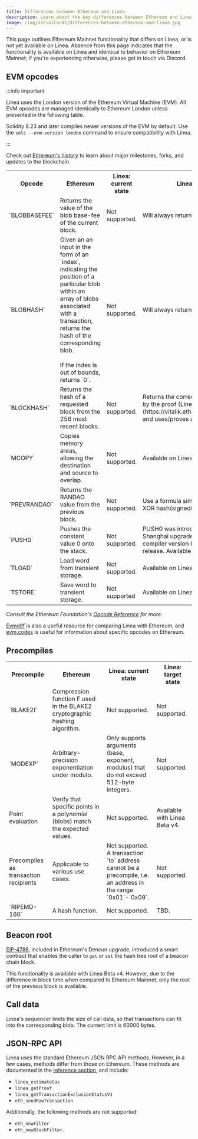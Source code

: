 ```yaml
---
title: Differences between Ethereum and Linea
description: Learn about the key differences between Ethereum and Linea.
image: /img/socialCards/differences-between-ethereum-and-linea.jpg
---
```


This page outlines Ethereum Mainnet functionality that differs on Linea, or is not yet available on 
Linea. Absence from this page indicates that the functionality is available on Linea and identical to 
behavior on Ethereum Mainnet; if you're experiencing otherwise, please get in touch via Discord.

## EVM opcodes

:::info important 

Linea uses the London version of the Ethereum Virtual Machine (EVM). All EVM opcodes are managed 
identically to Ethereum London unless presented in the following table.

Solidity 8.23 and later compiles newer versions of the EVM by default. Use the `solc --evm-version london` 
command to ensure compatibility with Linea. 

:::

Check out [Ethereum's history](https://ethereum.org/en/history/) to learn about
major milestones, forks, and updates to the blockchain.

<table>
  <tr>
    <th>Opcode</th>
    <th>Ethereum</th>
    <th>Linea: current state</th>
    <th>Linea: Pectra upgrade (Beta v4)</th>
  </tr>
  <tr>
    <td>`BLOBBASEFEE`</td>
    <td>Returns the value of the blob base-fee of the current block.</td>
    <td>Not supported.</td>
    <td>Will always return the minimum value.</td>
  </tr>
  <tr>
    <td>`BLOBHASH`</td>
    <td>
      Given an an input in the form of an `index`, indicating the position of a
      particular blob within an array of blobs associated with a transaction,
      returns the hash of the corresponding blob.
      <br /> <br /> If the index is out of bounds, returns `0`.
    </td>
    <td>Not supported.</td>
    <td>Will always return `0`.</td>
  </tr>
  <tr>
    <td>`BLOCKHASH`</td>
    <td>
      Returns the hash of a requested block from the 256 most recent blocks.
    </td>
    <td>Not supported.</td>
    <td>Returns the correct value, but the value is not guaranteed by the proof
      (Linea is a [type 2 zkEVM](https://vitalik.eth.limo/general/2022/08/04/zkevm.html), and
      uses/proves an L2-specific state representation).</td>
  </tr>
  <tr>
    <td>`MCOPY`</td>
    <td>
      Copies memory areas, allowing the destination and source to overlap.
    </td>
    <td>Not supported.</td>
    <td>Available on Linea Beta v4.</td>
  </tr>
  <tr>
    <td>`PREVRANDAO`</td>
    <td>Returns the RANDAO value from the previous block.</td>
    <td>Not supported.</td>
    <td>
      Use a formula similar to Ethereum, e.g. `L2_prevrandao XOR
      hash(signed(slot_id))`.
    </td>
  </tr>
  <tr>
    <td>`PUSH0`</td>
    <td>Pushes the constant value 0 onto the stack.</td>
    <td>Not supported.</td>
    <td>
      PUSH0 was introduced in the Ethereum Mainnet Shanghai upgrade and became
      available in Solidity compiler version 0.8.20, which came after the London
      release. Available on Linea Beta v4.
    </td>
  </tr>
  <tr>
    <td>`TLOAD`</td>
    <td>Load word from transient storage.</td>
    <td>Not supported.</td>
    <td>Available on Linea Beta v4.</td>
  </tr>
  <tr>
    <td>`TSTORE`</td>
    <td>Save word to transient storage.</td>
    <td>Not supported</td>
    <td>Available on Linea Beta v4.</td>
  </tr>
</table>

_Consult the Ethereum Foundation's [Opcode Reference](https://ethereum.org/en/developers/docs/evm/opcodes/) 
for more._

[Evmdiff](https://www.evmdiff.com) is also a useful resource for comparing Linea with Ethereum, and 
[evm.codes](https://www.evm.codes/) is useful for information about specific opcodes on Ethereum.

## Precompiles

<table>
  <tr>
    <th>Precompile</th>
    <th>Ethereum</th>
    <th>Linea: current state</th>
    <th>Linea: target state</th>
  </tr>
  <tr>
    <td>`BLAKE2f`</td>
    <td>
      Compression function F used in the BLAKE2 cryptographic hashing algorithm.
    </td>
    <td>Not supported.</td>
    <td>Not supported.</td>
  </tr>
  <tr>
    <td>`MODEXP`</td>
    <td>Arbitrary-precision exponentiation under modulo.</td>
    <td>
      Only supports arguments (base, exponent, modulus) that do not exceed
      512-byte integers.
    </td>
    <td>Not supported.</td>
  </tr>
  <tr>
    <td>Point evaluation</td>
    <td>
      Verify that specific points in a polynomial (blobs) match the expected
      values.
    </td>
    <td>Not supported.</td>
    <td>Available with Linea Beta v4.</td>
  </tr>
  <tr>
    <td>Precompiles as transaction recipients</td>
    <td>Applicable to various use cases.</td>
    <td>
      Not supported. A transaction `to` address cannot be a precompile, i.e. an
      address in the range `0x01`-`0x09`.
    </td>
    <td>Not supported.</td>
  </tr>
  <tr>
    <td>`RIPEMD-160`</td>
    <td>A hash function.</td>
    <td>Not supported.</td>
    <td>TBD.</td>
  </tr>
</table>

## Beacon root

[EIP-4788](https://eips.ethereum.org/EIPS/eip-4788), included in Ethereum's Dencun upgrade, 
introduced a smart contract that enables the caller to `get` or `set` the hash tree root of a 
beacon chain block.

This functionality is available with Linea Beta v4. However, due to the difference in block time
when compared to Ethereum Mainnet, only the root of the previous block is available.

## Call data

Linea's sequencer limits the size of call data, so that transactions can fit into the corresponding 
blob. The current limit is 60000 bytes.

## JSON-RPC API

Linea uses the standard Ethereum JSON RPC API methods. However, in a few cases, methods differ from 
those on Ethereum. These methods are documented in the [reference section](../../api/reference/index.mdx), 
and include:

- `linea_estimateGas`
- `linea_getProof`
- `linea_getTransactionExclusionStatusV1`
- `eth_sendRawTransaction`

Additionally, the following methods are not supported:

- `eth_newFilter`
- `eth_newBlockFilter`.
